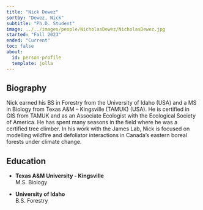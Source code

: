 ```yaml
---
title: "Nick Dewez"
sortby: "Dewez, Nick"
subtitle: "Ph.D. Student"
image: ../../images/people/NicholasDewez/NicholasDewez.jpg
started: "Fall 2023"
ended: "Current"
toc: false
about:
  id: person-profile
  template: jolla
---
```


::: {#person-profile}
## Biography

Nick earned his BS in Forestry from the University of Idaho (USA) and a MS in  Biology from Texas A&M – Kingsville (TAMUK) (USA). He is certified in GIS from  TAMUK and as an Associate Ecologist with the Ecological Society of America. He has  spent many seasons in the field where he was a certified tree climber. In his work with the James Lab, Nick is focused on modelling wildfire and defoliator interactions in Canada’s eastern boreal forests under climate change.

## Education

-   **Texas A&M University - Kingsville**<br /> M.S. Biology

-   **University of Idaho** <br /> B.S. Forestry
:::

